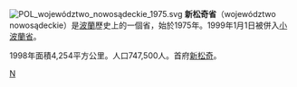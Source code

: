 [[File:POL_województwo_nowosądeckie_1975.svg|right]]
'''新松奇省'''（województwo nowosądeckie）是[[波蘭|波蘭]]歷史上的一個省，始於1975年。1999年1月1日被併入[[小波蘭省|小波蘭省]]。

1998年面積4,254平方公里。人口747,500人。首府[[新松奇|新松奇]]。

[[Category:波蘭省份_(1975-1998)|N]]
